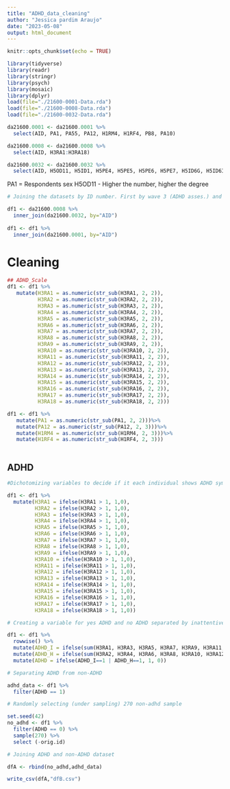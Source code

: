 ```yaml
---
title: "ADHD_data_cleaning"
author: "Jessica pardim Araujo"
date: "2023-05-08"
output: html_document
---
```


```r
knitr::opts_chunk$set(echo = TRUE)
```

```r
library(tidyverse)
library(readr)
library(stringr)
library(psych)
library(mosaic)
library(dplyr)
load(file="./21600-0001-Data.rda")
load(file="./21600-0008-Data.rda")
load(file="./21600-0032-Data.rda")
```

```r
da21600.0001 <- da21600.0001 %>% 
  select(AID, PA1, PA55, PA12, H1RM4, H1RF4, PB8, PA10)

da21600.0008 <- da21600.0008 %>% 
  select(AID, H3RA1:H3RA18) 

da21600.0032 <- da21600.0032 %>% 
  select(AID, H5OD11, H5ID1, H5PE4, H5PE5, H5PE6, H5PE7, H5ID6G, H5ID6I, H5CJ3, H5OD4A:H5OD4G, H5OD1Y, H5OD2A, IYEAR5)
```

PA1 = Respondents sex H5OD11 - Higher the number, higher the degree

```r
# Joining the datasets by ID number. First by wave 3 (ADHD asses.) and wave 5 (IVs). Second by the DF from previous join and wave 1 (income parents.)

df1 <- da21600.0008 %>%
  inner_join(da21600.0032, by="AID")
  
df1 <- df1 %>%
  inner_join(da21600.0001, by="AID")
```

# Cleaning

```r

## ADHD_Scale
df1 <- df1 %>% 
   mutate(H3RA1 = as.numeric(str_sub(H3RA1, 2, 2)),
          H3RA2 = as.numeric(str_sub(H3RA2, 2, 2)),
          H3RA3 = as.numeric(str_sub(H3RA3, 2, 2)),
          H3RA4 = as.numeric(str_sub(H3RA4, 2, 2)),
          H3RA5 = as.numeric(str_sub(H3RA5, 2, 2)),
          H3RA6 = as.numeric(str_sub(H3RA6, 2, 2)),
          H3RA7 = as.numeric(str_sub(H3RA7, 2, 2)),
          H3RA8 = as.numeric(str_sub(H3RA8, 2, 2)),
          H3RA9 = as.numeric(str_sub(H3RA9, 2, 2)),
          H3RA10 = as.numeric(str_sub(H3RA10, 2, 2)),
          H3RA11 = as.numeric(str_sub(H3RA11, 2, 2)),
          H3RA12 = as.numeric(str_sub(H3RA12, 2, 2)),
          H3RA13 = as.numeric(str_sub(H3RA13, 2, 2)),
          H3RA14 = as.numeric(str_sub(H3RA14, 2, 2)),
          H3RA15 = as.numeric(str_sub(H3RA15, 2, 2)),
          H3RA16 = as.numeric(str_sub(H3RA16, 2, 2)),
          H3RA17 = as.numeric(str_sub(H3RA17, 2, 2)),
          H3RA18 = as.numeric(str_sub(H3RA18, 2, 2)))

df1 <- df1 %>% 
   mutate(PA1 = as.numeric(str_sub(PA1, 2, 2)))%>% 
   mutate(PA12 = as.numeric(str_sub(PA12, 2, 3)))%>% 
   mutate(H1RM4 = as.numeric(str_sub(H1RM4, 2, 3)))%>%  
   mutate(H1RF4 = as.numeric(str_sub(H1RF4, 2, 3)))
  
```

## ADHD

```r
#Dichotomizing variables to decide if it each individual shows ADHD symptoms.

df1 <- df1 %>% 
  mutate(H3RA1 = ifelse(H3RA1 > 1, 1,0),
         H3RA2 = ifelse(H3RA2 > 1, 1,0),
         H3RA3 = ifelse(H3RA3 > 1, 1,0),
         H3RA4 = ifelse(H3RA4 > 1, 1,0),
         H3RA5 = ifelse(H3RA5 > 1, 1,0),
         H3RA6 = ifelse(H3RA6 > 1, 1,0),
         H3RA7 = ifelse(H3RA7 > 1, 1,0),
         H3RA8 = ifelse(H3RA8 > 1, 1,0),
         H3RA9 = ifelse(H3RA9 > 1, 1,0),
         H3RA10 = ifelse(H3RA10 > 1, 1,0),
         H3RA11 = ifelse(H3RA11 > 1, 1,0),
         H3RA12 = ifelse(H3RA12 > 1, 1,0),
         H3RA13 = ifelse(H3RA13 > 1, 1,0),
         H3RA14 = ifelse(H3RA14 > 1, 1,0),
         H3RA15 = ifelse(H3RA15 > 1, 1,0),
         H3RA16 = ifelse(H3RA16 > 1, 1,0),
         H3RA17 = ifelse(H3RA17 > 1, 1,0),
         H3RA18 = ifelse(H3RA18 > 1, 1,0))

# Creating a variable for yes ADHD and no ADHD separated by inattentive, hyperactive and combined is not possible because the sample is small.

df1 <- df1 %>% 
  rowwise() %>% 
  mutate(ADHD_I = ifelse(sum(H3RA1, H3RA3, H3RA5, H3RA7, H3RA9, H3RA11, H3RA13, H3RA15, H3RA17, na.rm=TRUE) > 5, 1, 0)) %>% 
  mutate(ADHD_H = ifelse(sum(H3RA2, H3RA4, H3RA6, H3RA8, H3RA10, H3RA12, H3RA14, H3RA16, H3RA18, na.rm=TRUE) > 5, 1, 0)) %>% 
  mutate(ADHD = ifelse(ADHD_I==1 | ADHD_H==1, 1, 0))

# Separating ADHD from non-ADHD

adhd_data <- df1 %>% 
  filter(ADHD == 1)

# Randomly selecting (under sampling) 270 non-adhd sample

set.seed(42)
no_adhd <- df1 %>% 
  filter(ADHD == 0) %>% 
  sample(270) %>% 
  select (-orig.id)

# Joining ADHD and non-ADHD dataset

dfA <- rbind(no_adhd,adhd_data)

write_csv(dfA,"dfB.csv")

```

